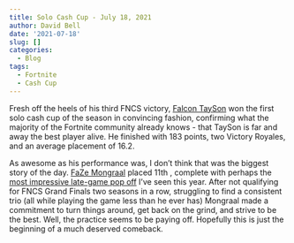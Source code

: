 ```yaml
---
title: Solo Cash Cup - July 18, 2021
author: David Bell
date: '2021-07-18'
slug: []
categories:
  - Blog
tags:
  - Fortnite
  - Cash Cup
---
```


Fresh off the heels of his third FNCS victory, [Falcon TaySon](https://twitter.com/taysonFN?ref_src=twsrc%5Egoogle%7Ctwcamp%5Eserp%7Ctwgr%5Eauthor) won the first solo cash cup of the season in convincing fashion, confirming what the majority of the Fortnite community already knows - that TaySon is far and away the best player alive. He finished with 183 points, two Victory Royales, and an average placement of 16.2. 

As awesome as his performance was, I don't think that was the biggest story of the day. [FaZe Mongraal](https://twitter.com/Mongraal) placed 11th , complete with perhaps the [most impressive late-game pop off](https://twitter.com/FaZeClan/status/1416797717548896256) I've seen this year. After not qualifying for FNCS Grand Finals two seasons in a row, struggling to find a consistent trio (all while playing the game less than he ever has) Mongraal made a commitment to turn things around, get back on the grind, and strive to be the best. Well, the practice seems to be paying off. Hopefully this is just the beginning of a much deserved comeback. 
